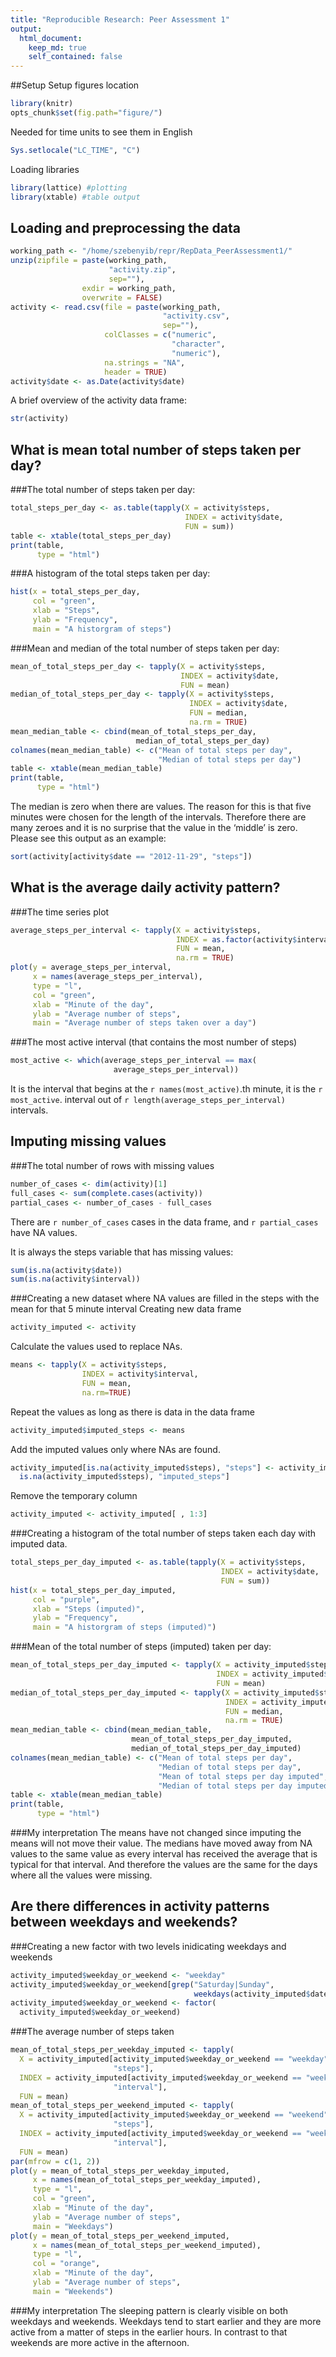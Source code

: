 ```yaml
---
title: "Reproducible Research: Peer Assessment 1"
output: 
  html_document:
    keep_md: true
    self_contained: false
---
```


##Setup
Setup figures location
```r
library(knitr)
opts_chunk$set(fig.path="figure/")
```
Needed for time units to see them in English
```r
Sys.setlocale("LC_TIME", "C")
```
Loading libraries
```r
library(lattice) #plotting
library(xtable) #table output
```

## Loading and preprocessing the data
```r
working_path <- "/home/szebenyib/repr/RepData_PeerAssessment1/"
unzip(zipfile = paste(working_path,
                      "activity.zip",
                      sep=""),
                exdir = working_path,
                overwrite = FALSE)
activity <- read.csv(file = paste(working_path,
                                  "activity.csv",
                                  sep=""),
                     colClasses = c("numeric",
                                    "character",
                                    "numeric"),
                     na.strings = "NA",
                     header = TRUE)
activity$date <- as.Date(activity$date)
```
A brief overview of the activity data frame:
```r
str(activity)
```


## What is mean total number of steps taken per day?


###The total number of steps taken per day:
```r
total_steps_per_day <- as.table(tapply(X = activity$steps,
                                       INDEX = activity$date,
                                       FUN = sum))
table <- xtable(total_steps_per_day)
print(table,
      type = "html")
```

###A histogram of the total steps taken per day:
```r
hist(x = total_steps_per_day,
     col = "green",
     xlab = "Steps",
     ylab = "Frequency",
     main = "A historgram of steps")
```

###Mean and median of the total number of steps taken per day:
```r
mean_of_total_steps_per_day <- tapply(X = activity$steps,
                                      INDEX = activity$date,
                                      FUN = mean)
median_of_total_steps_per_day <- tapply(X = activity$steps,
                                        INDEX = activity$date,
                                        FUN = median,
                                        na.rm = TRUE)
mean_median_table <- cbind(mean_of_total_steps_per_day,
                            median_of_total_steps_per_day)
colnames(mean_median_table) <- c("Mean of total steps per day",
                                 "Median of total steps per day")
table <- xtable(mean_median_table)
print(table,
      type = "html")
```

The median is zero when there are values. The reason for this is that five
minutes were chosen for the length of the intervals. Therefore there are
many zeroes and it is no surprise that the value in the 'middle' is zero.
Please see this output as an example:
```r
sort(activity[activity$date == "2012-11-29", "steps"])
```


## What is the average daily activity pattern?


###The time series plot
```r
average_steps_per_interval <- tapply(X = activity$steps,
                                     INDEX = as.factor(activity$interval),
                                     FUN = mean,
                                     na.rm = TRUE)
plot(y = average_steps_per_interval,
     x = names(average_steps_per_interval),
     type = "l",
     col = "green",
     xlab = "Minute of the day",
     ylab = "Average number of steps",
     main = "Average number of steps taken over a day")
```

###The most active interval (that contains the most number of steps)
```r
most_active <- which(average_steps_per_interval == max(
                       average_steps_per_interval))
```
It is the interval that begins at the `r names(most_active)`.th minute,
it is the `r most_active`. interval out of
`r length(average_steps_per_interval)` intervals.


## Imputing missing values


###The total number of rows with missing values
```r
number_of_cases <- dim(activity)[1]
full_cases <- sum(complete.cases(activity))
partial_cases <- number_of_cases - full_cases
```
There are `r number_of_cases` cases in the data frame, and `r partial_cases`
have NA values.

It is always the steps variable that has missing values:
```r
sum(is.na(activity$date))
sum(is.na(activity$interval))
```

###Creating a new dataset where NA values are filled in the steps with the mean for that 5 minute interval
Creating new data frame
```r
activity_imputed <- activity
```
Calculate the values used to replace NAs.
```r
means <- tapply(X = activity$steps,
                INDEX = activity$interval,
                FUN = mean,
                na.rm=TRUE)
```
Repeat the values as long as there is data in the data frame
```r
activity_imputed$imputed_steps <- means
```
Add the imputed values only where NAs are found.
```r
activity_imputed[is.na(activity_imputed$steps), "steps"] <- activity_imputed[
  is.na(activity_imputed$steps), "imputed_steps"]
```
Remove the temporary column
```r
activity_imputed <- activity_imputed[ , 1:3]
```

###Creating a histogram of the total number of steps taken each day with imputed data.
```r
total_steps_per_day_imputed <- as.table(tapply(X = activity$steps,
                                               INDEX = activity$date,
                                               FUN = sum))
hist(x = total_steps_per_day_imputed, 
     col = "purple",
     xlab = "Steps (imputed)",
     ylab = "Frequency",
     main = "A historgram of steps (imputed)")
```

###Mean of the total number of steps (imputed) taken per day:
```r
mean_of_total_steps_per_day_imputed <- tapply(X = activity_imputed$steps,
                                              INDEX = activity_imputed$date,
                                              FUN = mean)
median_of_total_steps_per_day_imputed <- tapply(X = activity_imputed$steps,
                                                INDEX = activity_imputed$date,
                                                FUN = median,
                                                na.rm = TRUE)
mean_median_table <- cbind(mean_median_table,
                           mean_of_total_steps_per_day_imputed,
                           median_of_total_steps_per_day_imputed)
colnames(mean_median_table) <- c("Mean of total steps per day",
                                 "Median of total steps per day",
                                 "Mean of total steps per day imputed",
                                 "Median of total steps per day imputed")
table <- xtable(mean_median_table)
print(table,
      type = "html")
```

###My interpretation
The means have not changed since imputing the means will not move their value. The medians have moved away from NA values to the same value as every interval has received the average that is typical for that interval. And therefore the values are the same for the days where all the values were missing.


## Are there differences in activity patterns between weekdays and weekends?
###Creating a new factor with two levels inidicating weekdays and weekends
```r
activity_imputed$weekday_or_weekend <- "weekday"
activity_imputed$weekday_or_weekend[grep("Saturday|Sunday",
                                         weekdays(activity_imputed$date))] <- "weekend"
activity_imputed$weekday_or_weekend <- factor(
  activity_imputed$weekday_or_weekend)
```

###The average number of steps taken 
```r
mean_of_total_steps_per_weekday_imputed <- tapply(
  X = activity_imputed[activity_imputed$weekday_or_weekend == "weekday", 
                       "steps"],
  INDEX = activity_imputed[activity_imputed$weekday_or_weekend == "weekday", 
                       "interval"],
  FUN = mean)
mean_of_total_steps_per_weekend_imputed <- tapply(
  X = activity_imputed[activity_imputed$weekday_or_weekend == "weekend", 
                       "steps"],
  INDEX = activity_imputed[activity_imputed$weekday_or_weekend == "weekend", 
                       "interval"],
  FUN = mean)
par(mfrow = c(1, 2))
plot(y = mean_of_total_steps_per_weekday_imputed,
     x = names(mean_of_total_steps_per_weekday_imputed),
     type = "l",
     col = "green",
     xlab = "Minute of the day",
     ylab = "Average number of steps",
     main = "Weekdays")
plot(y = mean_of_total_steps_per_weekend_imputed,
     x = names(mean_of_total_steps_per_weekend_imputed),
     type = "l",
     col = "orange",
     xlab = "Minute of the day",
     ylab = "Average number of steps",
     main = "Weekends")
```

###My interpretation
The sleeping pattern is clearly visible on both weekdays and weekends. Weekdays tend to start earlier and they are more active from a matter of steps in the earlier hours. In contrast to that weekends are more active in the afternoon.